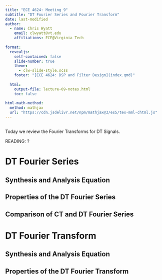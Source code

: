 ```yaml
---
title: "ECE 4624: Meeting 9"
subtitle: "DT Fourier Series and Fourier Transform"
date: last-modified
author:
  - name: Chris Wyatt
    email: clwyatt@vt.edu
    affiliations: ECE@Virginia Tech
    
format: 
  revealjs:
    self-contained: false
    slide-number: true
    theme: 
      - clw-slide-style.scss
    footer: "[ECE 4624: DSP and Filter Design](index.qmd)"
    
  html:
    output-file: lecture-09-notes.html
    toc: false
    
html-math-method:
  method: mathjax
  url: "https://cdn.jsdelivr.net/npm/mathjax@3/es5/tex-mml-chtml.js"
---
```


##

Today we review the Fourier Transforms for DT Signals.
    
READING: ?

# DT Fourier Series

## Synthesis and Analysis Equation

## Properties of the DT Fourier Series

## Comparison of CT and DT Fourier Series

# DT Fourier Transform

## Synthesis and Analysis Equation

## Properties of the DT Fourier Transform








